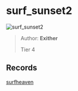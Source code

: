 
# surf_sunset2

![surf_sunset2](https://raw.githubusercontent.com/Sayt123/SurfMapPics/Maps-and-bonuses/csgo/surf_sunset2.jpg)

> Author: **Exither**
>
> Tier 4

## Records

[surfheaven](https://surfheaven.eu/map/surf_sunset2)
